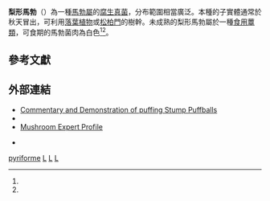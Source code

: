 {{Speciesbox
| name = 梨形馬勃
| image = Lycoperdon pyriforme Sasata scale.jpg
| image_width = 234px
| image_caption =
| divisio = [[担子菌门|担子菌门]] Basidiomycota
| genus = Lycoperdon
| species = pyriforme
| authority= {{tsl|en|Jacob Christian Schaeffer||Schaeff.}} (1774)
| synonyms_ref = <ref name="urlFungorum synonymy: Lycoperdon pyriforme"/>
| synonyms = *''Lycoperdon pyriforme'' β ''tessellatum'' <small>[[克里斯蒂安·亨德里克·珀森|Pers.]] (1801)</small><br>
*''Morganella pyriformis'' <small>(Schaeff.) {{tsl|en|Hanns Kreisel||Kreisel}} & D.Krüger (2003)</small>
}}
'''梨形馬勃'''（''{{lang|la|Lycoperdon pyriforme}}''）為一種[[馬勃屬|馬勃屬]]的[[腐生|腐生]][[真菌|真菌]]，分布範圍相當廣泛。本種的子實體通常於秋天冒出，可利用[[落葉植物|落葉植物]]或[[松柏門|松柏門]]的樹幹。未成熟的梨形馬勃屬於一種[[食用蕈|食用蕈類]]，可食期的馬勃菌肉為白色<ref name="urlMushroomExpert"/><ref name="Lincoff 1981"/>。

==參考文獻==
{{Reflist|refs=
<ref name="Lincoff 1981">{{cite book |author=Lincoff GH. |year=1981 |title=National Audubon Society Field Guide to North American Mushrooms |page=826 |publisher=Random House |location=New York |isbn=0-394-51992-2}}</ref>
<ref name="urlFungorum synonymy: Lycoperdon pyriforme">{{cite web |url=http://www.speciesfungorum.org/Names/SynSpecies.asp?RecordID=123159 |title=''Lycoperdon pyriforme'' Schaeff. |publisher=International Mycological Association |work=Species Fungorum |accessdate=2010-08-28 |archive-date=2020-10-30 |archive-url=https://web.archive.org/web/20201030022000/http://www.speciesfungorum.org/Names/SynSpecies.asp?RecordID=123159 |dead-url=no }}</ref>
<ref name="urlMushroomExpert">{{cite web |author=Kuo M. |date=November 2004 |title=''Morganella pyriformis'' |publisher=MushroomExpert.Com |url=http://www.mushroomexpert.com/morganella_pyriformis.html |access-date=2017-03-07 |archive-date=2017-02-02 |archive-url=https://web.archive.org/web/20170202204218/http://www.mushroomexpert.com/morganella_pyriformis.html |dead-url=no }}</ref>
}}

==外部連結==

*[https://www.youtube.com/watch?v=JL4mkNSr_NU Commentary and Demonstration of puffing Stump Puffballs] {{Wayback|url=https://www.youtube.com/watch?v=JL4mkNSr_NU |date=20160307101148 }}
*{{IndexFungorum|123159}}
*[http://www.mushroomexpert.com/morganella_pyriformis.html Mushroom Expert Profile] {{Wayback|url=http://www.mushroomexpert.com/morganella_pyriformis.html |date=20170202204218 }}
{{Commonscat|Lycoperdon pyriforme}}
*{{Wikispecies-inline|Lycoperdon pyriforme}}
{{Taxonbar|from=Q865798}}

[[Category:马勃属|pyriforme]]
[[Category:欧洲真菌|L]]
[[Category:北美洲真菌|L]]
[[Category:食用菌|L]]